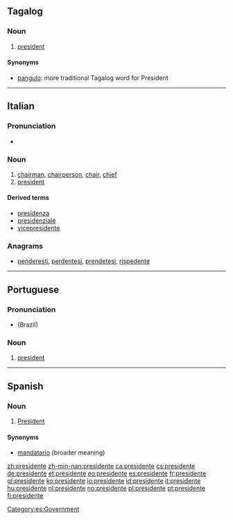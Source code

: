 ==Tagalog==

===Noun===
{{tl-noun}}

# [[president]]

====Synonyms====
* [[pangulo]]: more traditional Tagalog word for President

----

==Italian==
{{wikipedia|lang=it}}

===Pronunciation===
* {{audio|It-il presidente.ogg|Audio}}

===Noun===
{{it-noun|president|m|e|i|f=presidentessa}}

# [[chairman]], [[chairperson]], [[chair]], [[chief]]
# [[president]]

====Derived terms====
* [[presidenza]]
* [[presidenziale]]
* [[vicepresidente]]

===Anagrams===
* [[penderesti#Italian|penderesti]], [[perdentesi#Italian|perdentesi]], [[prendetesi#Italian|prendetesi]], [[rispedente#Italian|rispedente]]
----

==Portuguese==
{{wikipedia|lang=pt}}

===Pronunciation===
* {{IPA|[pɾeziˈdẽtʃi]|lang=pt}} (Brazil)

===Noun===
{{pt-noun|m|pl=presidentes}}

# [[president]]

----

==Spanish==

===Noun===
{{es-noun|m|f=presidenta}}

# [[president|President]]

====Synonyms====
* [[mandatario]] (broader meaning)

[[Category:es:Government]]

[[zh:presidente]]
[[zh-min-nan:presidente]]
[[ca:presidente]]
[[cs:presidente]]
[[de:presidente]]
[[et:presidente]]
[[eo:presidente]]
[[es:presidente]]
[[fr:presidente]]
[[gl:presidente]]
[[ko:presidente]]
[[io:presidente]]
[[id:presidente]]
[[it:presidente]]
[[hu:presidente]]
[[nl:presidente]]
[[no:presidente]]
[[pl:presidente]]
[[pt:presidente]]
[[fi:presidente]]
